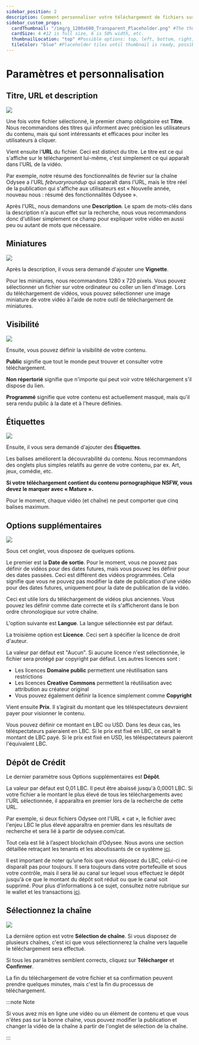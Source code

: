 ---
sidebar_position: 2
description: Comment personnaliser votre téléchargement de fichiers sur Odysee.
sidebar_custom_props:
  cardThumbnail: "/img/g_1200x600_Transparent_Placeholder.png" #The thumbnail on the category card.
  cardSize: 4 #12 is full size, 6 is 50% width, etc.
  thumbnailLocation: "top" #Possible options: top, left, bottom, right, none
  tileColor: "blue" #Placeholder tiles until thumbnail is ready, possible options: blue, cream, darkpurple, lightpurple, mauve, orange, pink, none
---

# Paramètres et personnalisation

## Titre, URL et description

![](/img/en/category-uploading4.png)

Une fois votre fichier sélectionné, le premier champ obligatoire est **Titre**. Nous recommandons des titres qui informent avec précision les utilisateurs du contenu, mais qui sont intéressants et efficaces pour inciter les utilisateurs à cliquer.

Vient ensuite l'**URL** du fichier. Ceci est distinct du titre. Le titre est ce qui s'affiche sur le téléchargement lui-même, c'est simplement ce qui apparaît dans l'URL de la vidéo.

Par exemple, notre résumé des fonctionnalités de février sur la chaîne Odysee a l'URL *februaryroundup* qui apparaît dans l'URL, mais le titre réel de la publication qui s'affiche aux utilisateurs est « Nouvelle année, nouveau nous : résumé des fonctionnalités Odysee ».

Après l'URL, nous demandons une **Description**. Le spam de mots-clés dans la description n'a aucun effet sur la recherche, nous vous recommandons donc d'utiliser simplement ce champ pour expliquer votre vidéo en aussi peu ou autant de mots que nécessaire.

## Miniatures

![](/img/en/category-uploading5.png)

Après la description, il vous sera demandé d'ajouter une **Vignette**.

Pour les miniatures, nous recommandons 1280 x 720 pixels. Vous pouvez sélectionner un fichier sur votre ordinateur ou coller un lien d'image. Lors du téléchargement de vidéos, vous pouvez sélectionner une image miniature de votre vidéo à l'aide de notre outil de téléchargement de miniatures.

## Visibilité

![](https://thumbs.odycdn.com/f739a1fc812fdbac6911b18807bf90ce.webp)

Ensuite, vous pouvez définir la visibilité de votre contenu.

**Public** signifie que tout le monde peut trouver et consulter votre téléchargement.

**Non répertorié** signifie que n'importe qui peut voir votre téléchargement s'il dispose du lien.

**Programmé** signifie que votre contenu est actuellement masqué, mais qu'il sera rendu public à la date et à l'heure définies.

## Étiquettes 

![](/img/en/category-uploading6.png)

Ensuite, il vous sera demandé d'ajouter des **Étiquettes**.

Les balises améliorent la découvrabilité du contenu. Nous recommandons des onglets plus simples relatifs au genre de votre contenu, par ex. Art, jeux, comédie, etc.

**Si votre téléchargement contient du contenu pornographique NSFW, vous devez le marquer avec « Mature ».**

Pour le moment, chaque vidéo (et chaîne) ne peut comporter que cinq balises maximum.

## Options supplémentaires

![](/img/en/category-uploading7.png)

Sous cet onglet, vous disposez de quelques options.

Le premier est la **Date de sortie**. Pour le moment, vous ne pouvez pas définir de vidéos pour des dates futures, mais vous pouvez les définir pour des dates passées. Ceci est différent des vidéos programmées. Cela signifie que vous ne pouvez pas modifier la date de publication d'une vidéo pour des dates futures, uniquement pour la date de publication de la vidéo.

Ceci est utile lors du téléchargement de vidéos plus anciennes. Vous pouvez les définir comme date correcte et ils s'afficheront dans le bon ordre chronologique sur votre chaîne.

L'option suivante est **Langue**. La langue sélectionnée est par défaut.

La troisième option est **Licence**. Ceci sert à spécifier la licence de droit d'auteur.

La valeur par défaut est "Aucun". Si aucune licence n'est sélectionnée, le fichier sera protégé par copyright par défaut. Les autres licences sont :

- Les licences **Domaine public** permettent une réutilisation sans restrictions
- Les licences **Creative Commons** permettent la réutilisation avec attribution au créateur original
- Vous pouvez également définir la licence simplement comme **Copyright**

Vient ensuite **Prix**. Il s’agirait du montant que les téléspectateurs devraient payer pour visionner le contenu.

Vous pouvez définir ce montant en LBC ou USD. Dans les deux cas, les téléspectateurs paieraient en LBC. Si le prix est fixé en LBC, ce serait le montant de LBC payé. Si le prix est fixé en USD, les téléspectateurs paieront l'équivalent LBC.

## Dépôt de Crédit

Le dernier paramètre sous Options supplémentaires est **Dépôt**.

La valeur par défaut est 0,01 LBC. Il peut être abaissé jusqu'à 0,0001 LBC. Si votre fichier a le montant le plus élevé de tous les téléchargements avec l'URL sélectionnée, il apparaîtra en premier lors de la recherche de cette URL.

Par exemple, si deux fichiers Odysee ont l'URL « cat », le fichier avec l'enjeu LBC le plus élevé apparaîtra en premier dans les résultats de recherche et sera lié à partir de odysee.com/cat.

Tout cela est lié à l’aspect blockchain d’Odysee. Nous avons une section détaillée retraçant les tenants et les aboutissants de ce système [ici](https://help.odysee.tv/category-blockchain/category-staking/naming).

Il est important de noter qu’une fois que vous déposez du LBC, celui-ci ne disparaît pas pour toujours. Il sera toujours dans votre portefeuille et sous votre contrôle, mais il sera lié au canal sur lequel vous effectuez le dépôt jusqu'à ce que le montant du dépôt soit réduit ou que le canal soit supprimé. Pour plus d'informations à ce sujet, consultez notre rubrique sur le wallet et les transactions [ici](https://help.odysee.tv/category-wallet/).

## Sélectionnez la chaîne

![](/img/en/category-uploading8.png)

La dernière option est votre **Sélection de chaîne**. Si vous disposez de plusieurs chaînes, c'est ici que vous sélectionnerez la chaîne vers laquelle le téléchargement sera effectué.

Si tous les paramètres semblent corrects, cliquez sur **Télécharger** et **Confirmer**.

La fin du téléchargement de votre fichier et sa confirmation peuvent prendre quelques minutes, mais c'est la fin du processus de téléchargement.

:::note Note

Si vous avez mis en ligne une vidéo ou un élément de contenu et que vous n'êtes pas sur la bonne chaîne, vous pouvez modifier la publication et changer la vidéo de la chaîne à partir de l'onglet de sélection de la chaîne.

:::